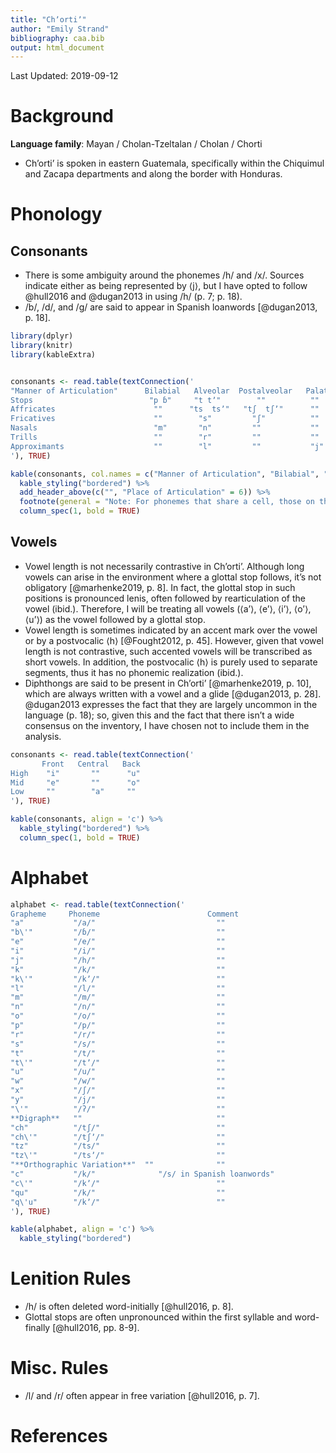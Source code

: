 ```yaml
---
title: "Chʼortiʼ"
author: "Emily Strand"
bibliography: caa.bib
output: html_document
---
```


Last Updated: 2019-09-12

# Background

**Language family**: Mayan / Cholan-Tzeltalan / Cholan / Chorti

* Chʼortiʼ is spoken in eastern Guatemala, specifically within the Chiquimul and Zacapa departments and along the border with Honduras.

# Phonology

## Consonants

* There is some ambiguity around the phonemes /h/ and /x/. Sources indicate either as being represented by ⟨j⟩, but I have opted to follow @hull2016 and @dugan2013 in using /h/ (p. 7; p. 18).
* /b/, /d/, and /ɡ/ are said to appear in Spanish loanwords [@dugan2013, p. 18].


```r

library(dplyr)
library(knitr)
library(kableExtra)


consonants <- read.table(textConnection('
"Manner of Articulation"      Bilabial   Alveolar  Postalveolar   Palatal   Velar      Glottal
Stops                          "p ɓ"     "t tʼ"        ""          ""       "k kʼ"       "ʔ"
Affricates                      ""      "ts  tsʼ"   "tʃ  tʃʼ"      ""        ""          ""  
Fricatives                      ""        "s"         "ʃ"          ""        ""          "h"
Nasals                          "m"       "n"         ""           ""        ""          ""
Trills                          ""        "r"         ""           ""        ""          ""
Approximants                    ""        "l"         ""           "j"       "w"         ""
'), TRUE)

kable(consonants, col.names = c("Manner of Articulation", "Bilabial", "Alveolar", "Postalveolar", "Palatal", "Velar", "Glottal"), align = 'c') %>%
  kable_styling("bordered") %>%
  add_header_above(c("", "Place of Articulation" = 6)) %>%
  footnote(general = "Note: For phonemes that share a cell, those on the left are plain and those on the right are ejective. The bilabial stop on the right is implosive.", general_title = "") %>%
  column_spec(1, bold = TRUE)
```  

## Vowels

* Vowel length is not necessarily contrastive in Chʼortiʼ. Although long vowels can arise in the environment where a glottal stop follows, it's not obligatory [@marhenke2019, p. 8]. In fact, the glottal stop in such positions is pronounced lenis, often followed by rearticulation of the vowel (ibid.). Therefore, I will be treating all vowels (⟨a'⟩, ⟨e'⟩, ⟨i'⟩, ⟨o'⟩, ⟨u'⟩) as the vowel followed by a glottal stop.
* Vowel length is sometimes indicated by an accent mark over the vowel or by a postvocalic ⟨h⟩ [@Fought2012, p. 45]. However, given that vowel length is not contrastive, such accented vowels will be transcribed as short vowels. In addition, the postvocalic ⟨h⟩ is purely used to separate segments, thus it has no phonemic realization (ibid.).  
* Diphthongs are said to be present in Chʼortiʼ [@marhenke2019, p. 10], which are always written with a vowel and a glide [@dugan2013, p. 28]. @dugan2013 expresses the fact that they are largely uncommon in the language (p. 18); so, given this and the fact that there isn't a wide consensus on the inventory, I have chosen not to include them in the analysis.

```r
consonants <- read.table(textConnection('
       Front   Central   Back
High    "i"       ""      "u"
Mid     "e"       ""      "o"
Low     ""        "a"     ""
'), TRUE)

kable(consonants, align = 'c') %>%
  kable_styling("bordered") %>%
  column_spec(1, bold = TRUE)
```

# Alphabet

```r

alphabet <- read.table(textConnection('
Grapheme     Phoneme                        Comment
"a"           "/a/"                           ""
"b\'"         "/ɓ/"                           ""
"e"           "/e/"                           ""
"i"           "/i/"                           ""
"j"           "/h/"                           ""
"k"           "/k/"                           ""
"k\'"         "/kʼ/"                          ""
"l"           "/l/"                           ""
"m"           "/m/"                           ""
"n"           "/n/"                           ""
"o"           "/o/"                           ""
"p"           "/p/"                           ""
"r"           "/r/"                           ""
"s"           "/s/"                           ""
"t"           "/t/"                           ""
"t\'"         "/tʼ/"                          ""
"u"           "/u/"                           ""
"w"           "/w/"                           ""
"x"           "/ʃ/"                           ""
"y"           "/j/"                           ""
"\'"          "/ʔ/"                           ""
**Digraph**   ""                              ""
"ch"          "/tʃ/"                          ""
"ch\'"        "/tʃʼ/"                         ""
"tz"          "/ts/"                          ""
"tz\'"        "/tsʼ/"                         ""
"**Orthographic Variation**"  ""              ""
"c"           "/k/"              "/s/ in Spanish loanwords"
"c\'"         "/kʼ/"                          ""
"qu"          "/k/"                           ""
"q\'u"        "/kʼ/"                          ""
'), TRUE)

kable(alphabet, align = 'c') %>%
  kable_styling("bordered")
```

# Lenition Rules

* /h/ is often deleted word-initially [@hull2016, p. 8].
* Glottal stops are often unpronounced within the first syllable and word-finally [@hull2016, pp. 8-9].

# Misc. Rules

* /l/ and /r/ often appear in free variation [@hull2016, p. 7].

# References
